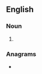 ==English==

===Noun===
{{head|en|noun form}}

# {{plural of|en|ectodomain}}

===Anagrams===
* {{anagrams|en|a=acdeimnoost|codominates|endosomatic}}